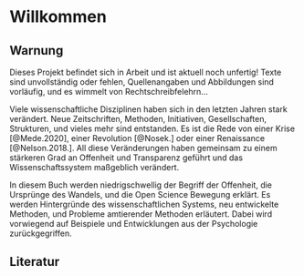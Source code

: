 # Willkommen {.unnumbered}

::: callout-caution
## Warnung

Dieses Projekt befindet sich in Arbeit und ist aktuell noch unfertig! Texte sind unvollständig oder fehlen, Quellenangaben und Abbildungen sind vorläufig, und es wimmelt von Rechtschreibfelehrn...
:::

Viele wissenschaftliche Disziplinen haben sich in den letzten Jahren stark verändert. Neue Zeitschriften, Methoden, Initiativen, Gesellschaften, Strukturen, und vieles mehr sind entstanden. Es ist die Rede von einer Krise [@Mede.2020], einer Revolution [@Nosek.] oder einer Renaissance [@Nelson.2018.]. All diese Veränderungen haben gemeinsam zu einem stärkeren Grad an Offenheit und Transparenz geführt und das Wissenschaftssystem maßgeblich verändert.

In diesem Buch werden niedrigschwellig der Begriff der Offenheit, die Ursprünge des Wandels, und die Open Science Bewegung erklärt. Es werden Hintergründe des wissenschaftlichen Systems, neu entwickelte Methoden, und Probleme amtierender Methoden erläutert. Dabei wird vorwiegend auf Beispiele und Entwicklungen aus der Psychologie zurückgegriffen.

## Literatur
